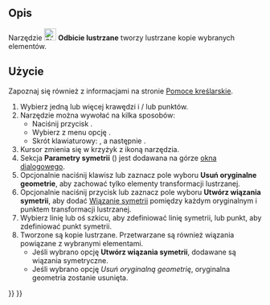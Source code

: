 <languages/>

{{Docnav/pl
|[[Sketcher_Offset/pl|Geometria odsunięcia]]
|[[Sketcher_RemoveAxesAlignment/pl|Usuń wyrównanie osi]]
|[[Sketcher_Workbench/pl|środowisko pracy Szkicownik]]
|IconL=Sketcher_Offset.svg
|IconR=Sketcher_RemoveAxesAlignment.svg
|IconC=Workbench_Sketcher.svg
}}

{{GuiCommand/pl
|Name=Sketcher Symmetry
|Name/pl=Szkicownik: Odbicie lustrzane
|MenuLocation=Szkic → Elementy geometryczne szkicownika → Odbicie lustrzane
|Workbenches=[[Sketcher_Workbench/pl|Szkicownik]]
|Shortcut={{KEY|Z}} {{KEY|S}}
|Version=0.16
|SeeAlso=[[Sketcher_MirrorSketch/pl|Odbicie lustrzane szkicu]]
}}

<span id="Description"></span>
==Opis==

Narzędzie [[Image:Sketcher_Symmetry.svg|24px]] '''Odbicie lustrzane''' tworzy lustrzane kopie wybranych elementów.

<span id="Usage"></span>
==Użycie== 

Zapoznaj się również z informacjami na stronie [[Sketcher_Workbench/pl#Pomoce_kreślarskie|Pomoce kreślarskie]].

# Wybierz jedną lub więcej krawędzi i / lub punktów.
# Narzędzie można wywołać na kilka sposobów:
#* Naciśnij przycisk {{Button|[[Image:Sketcher_Symmetry.svg|16px]] '''Odbicie lustrzane'''}}.
#* Wybierz z menu opcję {{MenuCommand|Szkic → Narzędzia szkicownika → [[Image:Sketcher_Symmetry.svg|16px]] Odbicie lustrzane}}.
#* Skrót klawiaturowy: {{KEY|Z}}, a następnie {{KEY|S}}.
# Kursor zmienia się w krzyżyk z ikoną narzędzia.
# Sekcja '''Parametry symetrii''' ({{Version/pl|1.0}}) jest dodawana na górze [[Sketcher_Dialog/pl|okna dialogowego]].
# Opcjonalnie naciśnij klawisz {{KEY|U}} lub zaznacz pole wyboru '''Usuń oryginalne geometrie''', aby zachować tylko elementy transformacji lustrzanej. {{Version/pl|1.0}}
# Opcjonalnie naciśnij przycisk {{KEY|J}} lub zaznacz pole wyboru '''Utwórz wiązania symetrii''', aby dodać [[Sketcher_ConstrainSymmetric/pl|Wiązanie symetrii]] pomiędzy każdym oryginalnym i punktem transformacji lustrzanej. {{Version/pl|1.0}}
# Wybierz linię lub oś szkicu, aby zdefiniować linię symetrii, lub punkt, aby zdefiniować punkt symetrii.
# Tworzone są kopie lustrzane. Przetwarzane są również wiązania powiązane z wybranymi elementami.
#* Jeśli wybrano opcję '''Utwórz wiązania symetrii''', dodawane są wiązania symetryczne.
#* Jeśli wybrano opcję ''Usuń oryginalną geometrię'', oryginalna geometria zostanie usunięta.


{{Docnav/pl
|[[Sketcher_Offset/pl|Geometria odsunięcia]]
|[[Sketcher_RemoveAxesAlignment/pl|Usuń wyrównanie osi]]
|[[Sketcher_Workbench/pl|środowisko pracy Szkicownik]]
|IconL=Sketcher_Offset.svg
|IconR=Sketcher_RemoveAxesAlignment.svg
|IconC=Workbench_Sketcher.svg
}}

{{Sketcher_Tools_navi{{#translation:}}}}
{{Userdocnavi{{#translation:}}}}
